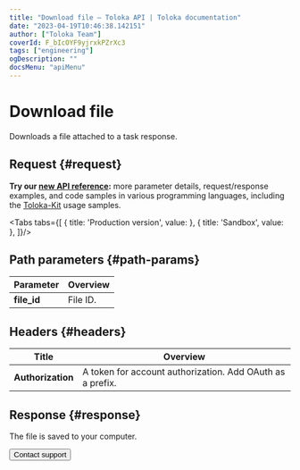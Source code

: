 ```yaml
---
title: "Download file — Toloka API | Toloka documentation"
date: "2023-04-19T10:46:38.142151"
author: ["Toloka Team"]
coverId: F_bIcOYF9yjrxkPZrXc3
tags: ["engineering"]
ogDescription: ""
docsMenu: "apiMenu"
---
```



# Download file

<Announce/>

Downloads a file attached to a task response.

## Request {#request}

<Note mode="tip" title="Tip">

**Try our [new API reference](https://toloka.ai/docs/api/api-reference/#get-/attachments/-id-/download):** more parameter details, request/response examples, and code samples in various programming languages, including the [Toloka-Kit](/docs/toloka-kit/) usage samples.

</Note>

<Tabs tabs={[
  { title: 'Production version', value: <DownloadAttachmentList1/> },
  { title: 'Sandbox', value: <DownloadAttachmentList2/> },
]}/>

## Path parameters {#path-params}

Parameter | Overview
----- | -----
**file_id** | File ID.

## Headers {#headers}

Title | Overview
----- | -----
**Authorization** | A token for account authorization. Add OAuth as a prefix.

## Response {#response}

The file is saved to your computer.

<Button themeColor="light" view="default" size="l" type="link" url="/docs/guide/troubleshooting/support?form-source=api-download-attachment">Contact support</Button>